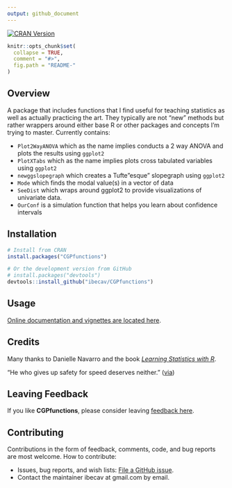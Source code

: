 ```yaml
---
output: github_document
---
```

<!-- README.md is generated from this README.Rmd. Please edit the .rmd file not the .md file -->
[![CRAN Version](https://www.r-pkg.org/badges/version/CGPfunctions)](https://CRAN.R-project.org/package=CGPfunctions) 


```r
knitr::opts_chunk$set(
  collapse = TRUE,
  comment = "#>",
  fig.path = "README-"
)
```

## Overview

A package that includes functions that I find useful for teaching statistics as well as actually practicing the art.  They typically are not "new" methods but rather wrappers around either base R or other packages and concepts I'm trying to master.  Currently contains:

- `Plot2WayANOVA` which as the name implies conducts a 2 way ANOVA and plots the results using `ggplot2`
- `PlotXTabs` which as the name implies plots cross tabulated variables using `ggplot2`
- `newggslopegraph` which creates a Tufte"esque" slopegraph using `ggplot2`
- `Mode` which finds the modal value(s) in a vector of data
- `SeeDist` which wraps around ggplot2 to provide visualizations of univariate data.
- `OurConf` is a simulation function that helps you learn about confidence intervals

## Installation

```r
# Install from CRAN
install.packages("CGPfunctions")

# Or the development version from GitHub
# install.packages("devtools")
devtools::install_github("ibecav/CGPfunctions")
```

## Usage

[Online documentation and vignettes are located here](https://ibecav.github.io/CGPfunctions).

## Credits

Many thanks to Danielle Navarro and the book *[Learning Statistics with R](https://learningstatisticswithr.com/book/)*.

"He who gives up safety for speed deserves neither." ([via](https://twitter.com/hadleywickham/status/504368538874703872))

## Leaving Feedback

If you like **CGPfunctions**, please consider leaving [feedback here](https://github.com/ibecav/CGPfunctions/issues).

## Contributing

Contributions in the form of feedback, comments, code, and bug reports
are most welcome. How to contribute:

  - Issues, bug reports, and wish lists: [File a GitHub
    issue](https://github.com/ibecav/CGPfunctions/issues).
  - Contact the maintainer ibecav at gmail.com by email.

